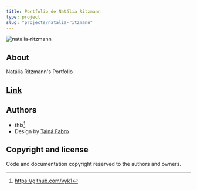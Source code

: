 ```yaml
---
title: Portfolio de Natália Ritzmann
type: project
slug: "projects/natalia-ritzmann"
---
```


![natalia-ritzmann](./natalia-ritzmann.png)

## About 

Natália Ritzmann's Portfolio

## [Link](https://nataliaritzmann.com.br)

## Authors

- this[^1]
- Design by [Tainá Fabro](https://www.linkedin.com/in/tainafabro)

## Copyright and license

Code and documentation copyright reserved to the authors and owners.

[^1]: https://github.com/vyk1

